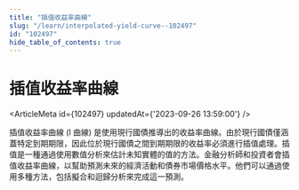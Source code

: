 ```yaml
---
title: "插值收益率曲線"
slug: "/learn/interpolated-yield-curve--102497"
id: "102497"
hide_table_of_contents: true
---
```



# 插值收益率曲線

<ArticleMeta id={102497} updatedAt={'2023-09-26 13:59:00'} />
<div className='border-solid border-b border-t-0 my-4 border-[var(--ifm-color-gray-300)]' />

插值收益率曲線 (I 曲線) 是使用現行國債推導出的收益率曲線。由於現行國債僅涵蓋特定到期期限，因此位於現行國債之間到期期限的收益率必須進行插值處理。插值是一種通過使用數值分析來估計未知實體的值的方法。金融分析師和投資者會插值收益率曲線，以幫助預測未來的經濟活動和債券市場價格水平。他們可以通過使用多種方法，包括擬合和迴歸分析來完成這一預測。
